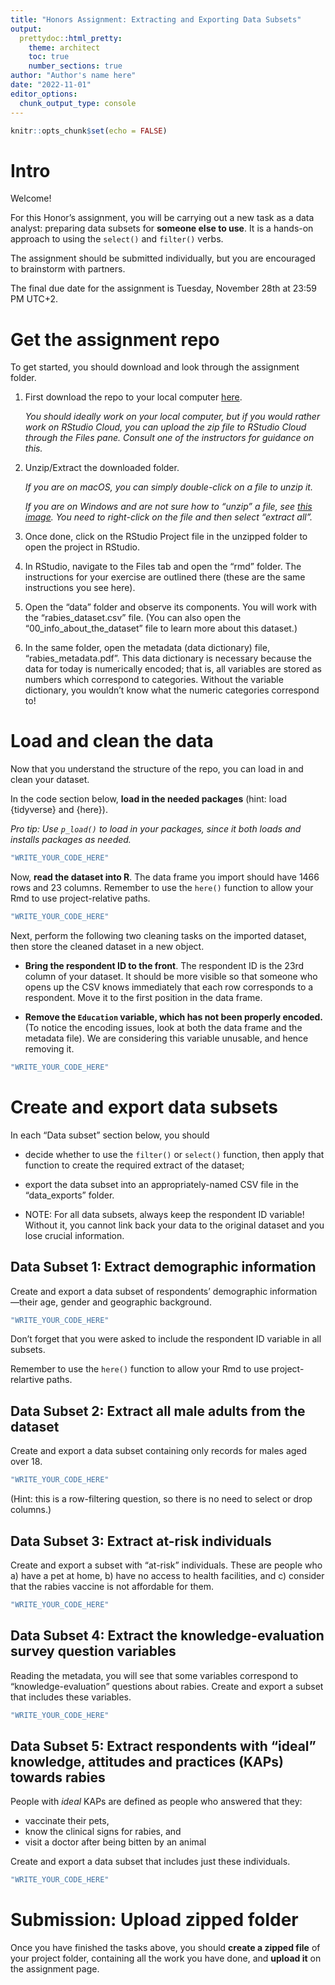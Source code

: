 ```yaml
---
title: "Honors Assignment: Extracting and Exporting Data Subsets"
output:
  prettydoc::html_pretty:
    theme: architect
    toc: true
    number_sections: true
author: "Author's name here"
date: "2022-11-01"
editor_options: 
  chunk_output_type: console
---
```


```r
knitr::opts_chunk$set(echo = FALSE)
```

# Intro

Welcome!

For this Honor's assignment, you will be carrying out a new task as a data analyst: preparing data subsets for **someone else to use**. It is a hands-on approach to using the `select()` and `filter()` verbs.

The assignment should be submitted individually, but you are encouraged to brainstorm with partners.

The final due date for the assignment is Tuesday, November 28th at 23:59 PM UTC+2.

# Get the assignment repo

To get started, you should download and look through the assignment folder.

1.  First download the repo to your local computer [here](https://minhaskamal.github.io/DownGit/#/home?url=https://github.com/the-graph-courses/rbp_cohort_0_materials/tree/main/week_04){target="_blank"}.

    *You should ideally work on your local computer, but if you would rather work on RStudio Cloud, you can upload the zip file to RStudio Cloud through the Files pane. Consult one of the instructors for guidance on this.*

2.  Unzip/Extract the downloaded folder.

    *If you are on macOS, you can simply double-click on a file to unzip it.*

    *If you are on Windows and are not sure how to "unzip" a file, see [this image](https://imgur.com/a/6e5pT7k){target="_blank"}. You need to right-click on the file and then select "extract all".*

3.  Once done, click on the RStudio Project file in the unzipped folder to open the project in RStudio.

4.  In RStudio, navigate to the Files tab and open the "rmd" folder. The instructions for your exercise are outlined there (these are the same instructions you see here).

5.  Open the "data" folder and observe its components. You will work with the "rabies_dataset.csv" file. (You can also open the "00_info_about_the_dataset" file to learn more about this dataset.)

6.  In the same folder, open the metadata (data dictionary) file, "rabies_metadata.pdf". This data dictionary is necessary because the data for today is numerically encoded; that is, all variables are stored as numbers which correspond to categories. Without the variable dictionary, you wouldn't know what the numeric categories correspond to!

# Load and clean the data

Now that you understand the structure of the repo, you can load in and clean your dataset.

In the code section below, **load in the needed packages** (hint: load {tidyverse} and {here}).

*Pro tip: Use `p_load()` to load in your packages, since it both loads and installs packages as needed.*

```r
"WRITE_YOUR_CODE_HERE"
```

Now, **read the dataset into R**. The data frame you import should have 1466 rows and 23 columns. Remember to use the `here()` function to allow your Rmd to use project-relative paths.

```r
"WRITE_YOUR_CODE_HERE"
```

Next, perform the following two cleaning tasks on the imported dataset, then store the cleaned dataset in a new object.

-   **Bring the respondent ID to the front**. The respondent ID is the 23rd column of your dataset. It should be more visible so that someone who opens up the CSV knows immediately that each row corresponds to a respondent. Move it to the first position in the data frame.

-   **Remove the `Education` variable, which has not been properly encoded.** (To notice the encoding issues, look at both the data frame and the metadata file). We are considering this variable unusable, and hence removing it.

```r
"WRITE_YOUR_CODE_HERE"
```

# Create and export data subsets

In each "Data subset" section below, you should

-   decide whether to use the `filter()` or `select()` function, then apply that function to create the required extract of the dataset;

-   export the data subset into an appropriately-named CSV file in the "data_exports" folder.

-   NOTE: For all data subsets, always keep the respondent ID variable! Without it, you cannot link back your data to the original dataset and you lose crucial information.

## **Data Subset 1:** Extract demographic information

Create and export a data subset of respondents' demographic information---their age, gender and geographic background.

```r
"WRITE_YOUR_CODE_HERE"
```

Don't forget that you were asked to include the respondent ID variable in all subsets.

Remember to use the `here()` function to allow your Rmd to use project-relartive paths.

## **Data Subset 2:** Extract all male adults from the dataset

Create and export a data subset containing only records for males aged over 18.

```r
"WRITE_YOUR_CODE_HERE"
```

(Hint: this is a row-filtering question, so there is no need to select or drop columns.)

## **Data Subset 3:** Extract at-risk individuals

Create and export a subset with "at-risk" individuals. These are people who a) have a pet at home, b) have no access to health facilities, and c) consider that the rabies vaccine is not affordable for them.

```r
"WRITE_YOUR_CODE_HERE"
```

## **Data Subset 4:** Extract the knowledge-evaluation survey question variables

Reading the metadata, you will see that some variables correspond to "knowledge-evaluation" questions about rabies. Create and export a subset that includes these variables.

```r
"WRITE_YOUR_CODE_HERE"
```

## **Data Subset 5:** Extract respondents with "ideal" knowledge, attitudes and practices (KAPs) towards rabies

People with *ideal* KAPs are defined as people who answered that they:

-   vaccinate their pets,
-   know the clinical signs for rabies, and
-   visit a doctor after being bitten by an animal

Create and export a data subset that includes just these individuals.

```r
"WRITE_YOUR_CODE_HERE"
```

# Submission: Upload zipped folder

Once you have finished the tasks above, you should **create a zipped file** of your project folder, containing all the work you have done, and **upload it** on the assignment page.
